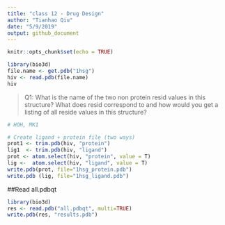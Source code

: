 ```yaml
---
title: "class 12 - Drug Design"
author: "Tianhao Qiu"
date: "5/9/2019"
output: github_document
---
```


```r
knitr::opts_chunk$set(echo = TRUE)
```

```r
library(bio3d)
file.name <- get.pdb("1hsg")
hiv <- read.pdb(file.name)
hiv
```

> Q1: What is the name of the two non protein resid values in this structure? What does resid correspond to and how would you get a listing of all reside values in this structure?

```r
# HOH, MK1
```

```r
# Create ligand + protein file (two ways)
prot1 <- trim.pdb(hiv, "protein")
lig1  <- trim.pdb(hiv, "ligand")
prot <- atom.select(hiv, "protein", value = T)
lig <-  atom.select(hiv, "ligand", value = T)
write.pdb(prot, file="1hsg_protein.pdb")
write.pdb (lig, file="1hsg_ligand.pdb")
```

##Read all.pdbqt
```r
library(bio3d)
res <- read.pdb("all.pdbqt", multi=TRUE)
write.pdb(res, "results.pdb")
```


